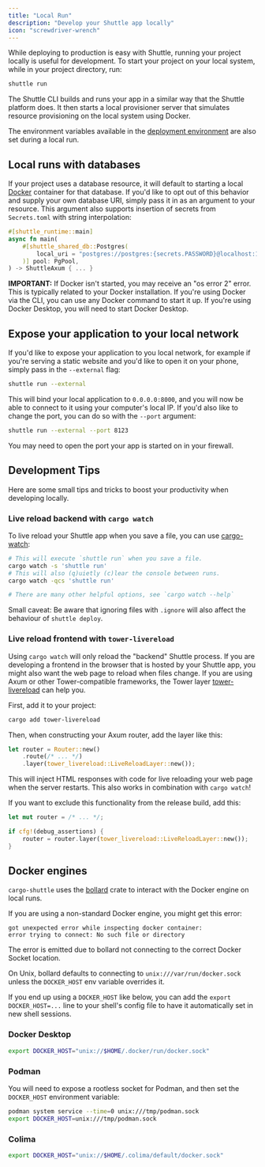 ```yaml
---
title: "Local Run"
description: "Develop your Shuttle app locally"
icon: "screwdriver-wrench"
---
```


While deploying to production is easy with Shuttle, running your project locally is
useful for development. To start your project on your local system, while in your
project directory, run:

```bash
shuttle run
```

The Shuttle CLI builds and runs your app in a similar way that the Shuttle platform does.
It then starts a local provisioner server that simulates resource provisioning on the local system using Docker.

The environment variables available in the [deployment environment](/docs/deployment-environment) are also set during a local run.

## Local runs with databases

If your project uses a database resource, it will default to starting a local [Docker](https://docs.docker.com/get-docker/) container for that database.
If you'd like to opt out of this behavior and supply your own database URI, simply pass it in as an argument to your resource.
This argument also supports insertion of secrets from `Secrets.toml` with string interpolation:

```rust
#[shuttle_runtime::main]
async fn main(
    #[shuttle_shared_db::Postgres(
        local_uri = "postgres://postgres:{secrets.PASSWORD}@localhost:16695/postgres"
    )] pool: PgPool,
) -> ShuttleAxum { ... }
```

<Note>**IMPORTANT:** If Docker isn't started, you may receive an "os error 2" error. This is typically related to your Docker installation. If you're using Docker via the CLI, you can use any Docker command to start it up. If you're using Docker Desktop, you will need to start Docker Desktop.</Note>

## Expose your application to your local network

If you'd like to expose your application to you local network, for example if you're serving a static
website and you'd like to open it on your phone, simply pass in the `--external` flag:

```bash
shuttle run --external
```

This will bind your local application to `0.0.0.0:8000`, and you will now be able to connect to it
using your computer's local IP. If you'd also like to change the port, you can do so with the `--port`
argument:

```bash
shuttle run --external --port 8123
```

<Note>You may need to open the port your app is started on in your firewall.</Note>

## Development Tips

Here are some small tips and tricks to boost your productivity when developing locally.

### Live reload backend with `cargo watch`

To live reload your Shuttle app when you save a file, you can use [cargo-watch](https://github.com/watchexec/cargo-watch):

```bash
# This will execute `shuttle run` when you save a file.
cargo watch -s 'shuttle run'
# This will also (q)uietly (c)lear the console between runs.
cargo watch -qcs 'shuttle run'

# There are many other helpful options, see `cargo watch --help`
```

Small caveat: Be aware that ignoring files with `.ignore` will also affect the behaviour of `shuttle deploy`.

### Live reload frontend with `tower-livereload`

Using `cargo watch` will only reload the "backend" Shuttle process.
If you are developing a frontend in the browser that is hosted by your Shuttle app,
you might also want the web page to reload when files change.
If you are using Axum or other Tower-compatible frameworks, the Tower layer [tower-livereload](https://github.com/leotaku/tower-livereload) can help you.

First, add it to your project:

```bash
cargo add tower-livereload
```

Then, when constructing your Axum router, add the layer like this:

```rust
let router = Router::new()
    .route(/* ... */)
    .layer(tower_livereload::LiveReloadLayer::new());
```

This will inject HTML responses with code for live reloading your web page when the server restarts.
This also works in combination with `cargo watch`!

If you want to exclude this functionality from the release build, add this:

```rust
let mut router = /* ... */;

if cfg!(debug_assertions) {
    router = router.layer(tower_livereload::LiveReloadLayer::new());
}
```

## Docker engines

`cargo-shuttle` uses the [bollard](https://crates.io/crates/bollard) crate to interact with the Docker engine on local runs.

If you are using a non-standard Docker engine, you might get this error:

```text
got unexpected error while inspecting docker container:
error trying to connect: No such file or directory
```

The error is emitted due to bollard not connecting to the correct Docker Socket location.

On Unix, bollard defaults to connecting to `unix:///var/run/docker.sock` unless the `DOCKER_HOST` env variable overrides it.

If you end up using a `DOCKER_HOST` like below, you can add the `export DOCKER_HOST=...` line to your shell's config file to have it automatically set in new shell sessions.

### Docker Desktop

```bash
export DOCKER_HOST="unix://$HOME/.docker/run/docker.sock"
```

### Podman

You will need to expose a rootless socket for Podman, and then set the `DOCKER_HOST` environment variable:

```bash
podman system service --time=0 unix:///tmp/podman.sock
export DOCKER_HOST=unix:///tmp/podman.sock
```

### Colima

```bash
export DOCKER_HOST="unix://$HOME/.colima/default/docker.sock"
```
